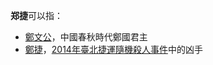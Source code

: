 '''郑捷'''可以指：

*[[鄭文公|鄭文公]]，中國春秋時代鄭國君主
*[[鄭捷|鄭捷]]，[[2014年臺北捷運隨機殺人事件|2014年臺北捷運隨機殺人事件]]中的凶手

{{Disambig|J|Cat=二字鄭姓人名消歧義}}